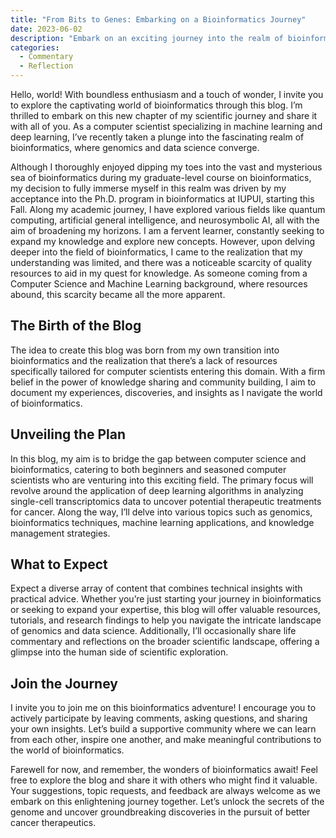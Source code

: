 ```yaml
---
title: "From Bits to Genes: Embarking on a Bioinformatics Journey"
date: 2023-06-02
description: "Embark on an exciting journey into the realm of bioinformatics with me as I share my experiences and discoveries, bridging the gap between computer science and genomics."
categories:
  - Commentary
  - Reflection
---
```


Hello, world! With boundless enthusiasm and a touch of wonder, I invite you to explore the captivating world of bioinformatics through this blog. I'm thrilled to embark on this new chapter of my scientific journey and share it with all of you. As a computer scientist specializing in machine learning and deep learning, I've recently taken a plunge into the fascinating realm of bioinformatics, where genomics and data science converge.

Although I thoroughly enjoyed dipping my toes into the vast and mysterious sea of bioinformatics during my graduate-level course on bioinformatics, my decision to fully immerse myself in this realm was driven by my acceptance into the Ph.D. program in bioinformatics at IUPUI, starting this Fall. Along my academic journey, I have explored various fields like quantum computing, artificial general intelligence, and neurosymbolic AI, all with the aim of broadening my horizons. I am a fervent learner, constantly seeking to expand my knowledge and explore new concepts. However, upon delving deeper into the field of bioinformatics, I came to the realization that my understanding was limited, and there was a noticeable scarcity of quality resources to aid in my quest for knowledge. As someone coming from a Computer Science and Machine Learning background, where resources abound, this scarcity became all the more apparent.

## The Birth of the Blog

The idea to create this blog was born from my own transition into bioinformatics and the realization that there's a lack of resources specifically tailored for computer scientists entering this domain. With a firm belief in the power of knowledge sharing and community building, I aim to document my experiences, discoveries, and insights as I navigate the world of bioinformatics.

## Unveiling the Plan

In this blog, my aim is to bridge the gap between computer science and bioinformatics, catering to both beginners and seasoned computer scientists who are venturing into this exciting field. The primary focus will revolve around the application of deep learning algorithms in analyzing single-cell transcriptomics data to uncover potential therapeutic treatments for cancer. Along the way, I'll delve into various topics such as genomics, bioinformatics techniques, machine learning applications, and knowledge management strategies.

## What to Expect

Expect a diverse array of content that combines technical insights with practical advice. Whether you're just starting your journey in bioinformatics or seeking to expand your expertise, this blog will offer valuable resources, tutorials, and research findings to help you navigate the intricate landscape of genomics and data science. Additionally, I'll occasionally share life commentary and reflections on the broader scientific landscape, offering a glimpse into the human side of scientific exploration.

## Join the Journey

I invite you to join me on this bioinformatics adventure! I encourage you to actively participate by leaving comments, asking questions, and sharing your own insights. Let's build a supportive community where we can learn from each other, inspire one another, and make meaningful contributions to the world of bioinformatics.

Farewell for now, and remember, the wonders of bioinformatics await! Feel free to explore the blog and share it with others who might find it valuable. Your suggestions, topic requests, and feedback are always welcome as we embark on this enlightening journey together. Let's unlock the secrets of the genome and uncover groundbreaking discoveries in the pursuit of better cancer therapeutics.